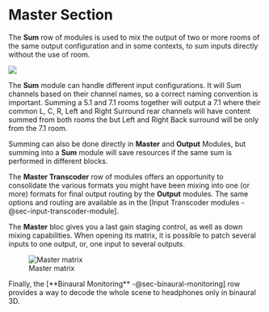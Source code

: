 # Master Section

The **Sum** row of modules is used to mix the output of two or more rooms of the same output configuration and in some contexts, to sum inputs directly without the use of room.

![](https://media.githubusercontent.com/media/FLUX-SE/doc_images/main/SpatR/Setup/ChannelBasedSession.jpg)

The **Sum** module can handle different input configurations.
It will Sum channels based on their channel names, so a correct naming convention is important.
Summing a 5.1 and 7.1 rooms together will output a 7.1 where their common L, C, R, Left and Right Surround rear channels will have content summed from both rooms the but Left and Right Back surround will be only from the 7.1 room.

:::{.callout-note}
Summing can also be done directly in **Master** and **Output** Modules, but summing into a **Sum** module will save resources if the same sum is performed in different blocks.
:::

The **Master Transcoder** row of modules offers an opportunity to consolidate the various formats you might have been mixing into one (or more) formats for final output routing by the **Output** modules.
The same options and routing are available as in the [Input Transcoder modules -@sec-input-transcoder-module].

The **Master** bloc gives you a last gain staging control, as well as down mixing capabilities. When opening its matrix, it is possible to patch several inputs to one output, or, one input to several outputs.

![Master matrix](https://media.githubusercontent.com/media/FLUX-SE/doc_images/main/SpatR/Setup/MasterMatrix.png)

Finally, the [**Binaural Monitoring** -@sec-binaural-monitoring] row provides a way to decode the whole scene to headphones only in binaural 3D.

